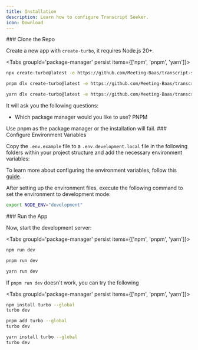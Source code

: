 ```yaml
---
title: Installation
description: Learn how to configure Transcript Seeker.
icon: Download
---
```



<Steps>
<Step>
### Clone the Repo

Create a new app with `create-turbo`, it requires Node.js 20+.

<Tabs groupId='package-manager' persist items={['npm', 'pnpm', 'yarn']}>

```bash tab="npm"
npx create-turbo@latest -e https://github.com/Meeting-Baas/transcript-seeker
```

```bash tab="pnpm"
pnpm dlx create-turbo@latest -e https://github.com/Meeting-Baas/transcript-seeker
```

```bash tab="yarn"
yarn dlx create-turbo@latest -e https://github.com/Meeting-Baas/transcript-seeker
```

</Tabs>

It will ask you the following questions:

- Which package manager would you like to use? PNPM

<Callout type="warn">
  Use pnpm as the package manager or the installation will fail.
</Callout>

</Step>

<Step>
### Configure Environment Variables

Copy the `.env.example` file to a `.env.development.local` file in the following folders within your project structure and add the necessary environment variables:

To learn more about configuring the environment variables, follow this [guide](/docs/concepts/environment-variables).

<Files>
  <Folder name="apps" defaultOpen>
    <Folder name="api" defaultOpen>
      <File name=".env.development.local" />
    </Folder>
  </Folder>
  <Folder name="apps" defaultOpen>
    <Folder name="proxy" defaultOpen>
      <File name=".env.development.local" />
    </Folder>
  </Folder>
  <File name=".env.development.local" />
  <File name="package.json" />
</Files>

After setting up the environment files, execute the following command to set the environment to development mode:

```bash title="Terminal"
export NODE_ENV="development"
```

</Step>

<Step>
### Run the App

Now, start the development server:

<Tabs groupId='package-manager' persist items={['npm', 'pnpm', 'yarn']}>

```bash tab="npm"
npm run dev
```

```bash tab="pnpm"
pnpm run dev
```

```bash tab="yarn"
yarn run dev
```

</Tabs>

<Callout> If `pnpm run dev` doesn't work, you can try the following </Callout>

<Tabs groupId='package-manager' persist items={['npm', 'pnpm', 'yarn']}>

```bash tab="npm"
npm install turbo --global
turbo dev
```

```bash tab="pnpm"
pnpm add turbo --global
turbo dev
```

```bash tab="yarn"
yarn install turbo --global
turbo dev
```

</Tabs>
</Step>
</Steps>
